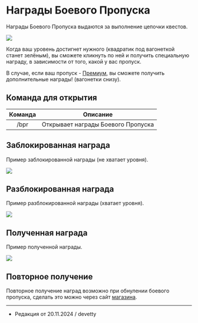 # Награды Боевого Пропуска

Награды Боевого Пропуска выдаются за выполнение цепочки квестов.

<img src="https://s3.etty.su/wiki/survival/battlepass/rewards/menu.png" />

Когда ваш уровень достигнет нужного (квадратик под вагонеткой станет зелёным), вы сможете кликнуть по ней и получить специальную награду, в зависимости от того, какой у вас пропуск.

В случае, если ваш пропуск - [Премиум](https://etty.su/docs/wiki/battlepass/bpinfo#Премиум%20пропуск), вы сможете получить дополнительные награды! (вагонетки снизу).

## Команда для открытия

| Команда | Описание |
| :---------: | :---------: |
| /bpr | Открывает награды Боевого Пропуска |

## Заблокированная награда

Пример заблокированной награды (не хватает уровня).

<img src="https://s3.etty.su/wiki/survival/battlepass/rewards/blocked_reward.png" />

## Разблокированная награда

Пример разблокированной награды (хватает уровня).

<img src="https://s3.etty.su/wiki/survival/battlepass/rewards/unlocked_reward.png" />

## Полученная награда

Пример полученной награды.

<img src="https://s3.etty.su/wiki/survival/battlepass/rewards/claimed_reward.png" />

## Повторное получение

Повторное получение наград возможно при обнулении боевого пропуска, сделать это можно через сайт [магазина](https://etty.su/).

--------

- Редакция от 20.11.2024 / devetty